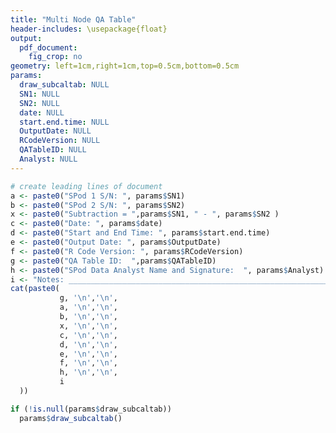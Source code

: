 ---
title: "Multi Node QA Table"
header-includes: \usepackage{float}
output: 
  pdf_document: 
    fig_crop: no
geometry: left=1cm,right=1cm,top=0.5cm,bottom=0.5cm
params:
  draw_subcaltab: NULL
  SN1: NULL
  SN2: NULL
  date: NULL
  start.end.time: NULL
  OutputDate: NULL
  RCodeVersion: NULL
  QATableID: NULL
  Analyst: NULL
---

```{r echo=FALSE, message=FALSE, warning=FALSE, results= "asis"}
# create leading lines of document
a <- paste0("SPod 1 S/N: ", params$SN1)
b <- paste0("SPod 2 S/N: ", params$SN2)
x <- paste0("Subtraction = ",params$SN1, " - ", params$SN2 )
c <- paste0("Date: ", params$date)
d <- paste0("Start and End Time: ", params$start.end.time)
e <- paste0("Output Date: ", params$OutputDate)
f <- paste0("R Code Version: ", params$RCodeVersion)
g <- paste0("QA Table ID:  ",params$QATableID)
h <- paste0("SPod Data Analyst Name and Signature:  ", params$Analyst)
i <- "Notes: ____________________________________________________________"
cat(paste0(
           g, '\n','\n',
           a, '\n','\n',
           b, '\n','\n',
           x, '\n','\n',
           c, '\n','\n',  
           d, '\n','\n',
           e, '\n','\n',
           f, '\n','\n',
           h, '\n','\n', 
           i
  ))

```




```{r echo=FALSE, message=FALSE, warning=FALSE, error = TRUE}
if (!is.null(params$draw_subcaltab))
  params$draw_subcaltab()
```
